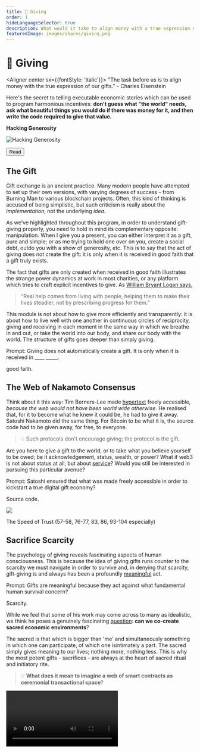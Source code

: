 ```yaml
---
title: 💝 Giving
order: 1
hideLanguageSelector: true
description: What would it take to align money with a true expression of our gifts? Can we consider engineer ceremonial digital spaces for human transaction that deepen our relationships to one another and the world we share?
featuredImage: images/shares/giving.png
---
```


# 💝 Giving

<Aligner center sx={{fontStyle: 'italic'}}>
"The task before us is to align money with the true expression of our gifts." - Charles Eisenstein
</Aligner>

Here's the secret to telling executable economic stories which can be used to program harmonious incentives: **don't guess what "the world" needs, ask what beautiful things you would do if there was money for it, and then write the code required to give that value.**

<InfoBlock>

<Box>

**Hacking Generosity**

![Hacking Generosity](/images/mod7-img/eric-raymond.jpeg)

<Aligner center>
<Button to="https://tinyurl.com/hack-generosity">
    Read
</Button>
</Aligner>

</Box>

</InfoBlock>

## The Gift

Gift exchange is an ancient practice. Many modern people have attempted to set up their own 
versions, with varying degrees of success - from Burning Man to various blockchain projects. 
Often, this kind of thinking is accused of being simplistic, but such criticism is really about 
the *implementation*, not the underlying *idea*.

As we've highlighted throughout this program, in order to understand gift-giving properly, you 
need to hold in mind its complementary opposite: manipulation. When I give you a present, you can 
either interpret it as a gift, pure and simple; or as me trying to hold one over on you, create 
a social debt, outdo you with a show of generosity, etc. This is to say that the act of giving 
does not create the gift: it is only when it is received in good faith that a gift truly exists.

The fact that gifts are only created when received in good faith illustrates the strange power dynamics at work in most charities, or any platform which tries to craft explicit incentives to give. As [William Bryant Logan says](/build/regeneration/phoenix), 

> “Real help comes from living with people, helping them to make their lives steadier, not by prescribing progress for them.”

This module is not about how to give more efficiently and transparently: it is about how to live well with one another in continuous circles of reciprocity, giving and receiving in each moment in the same way in which we breathe in and out, or take the world into our body, and share our body with the world. The structure of gifts goes deeper than simply giving.


<Flash>

<Card>

Prompt: Giving does not automatically create a gift. It is only when it is received in \_\_\_\_ \_\_\_\_\_.

good faith.

</Card>

</Flash>

## The Web of Nakamoto Consensus

Think about it this way: Tim Berners-Lee made [hypertext](https://tinyurl.com/http-prop) freely accessible, *because the web would not have been world wide otherwise*. He realised that, for it to become what he knew it could be, he had to give it away. Satoshi Nakamoto did the same thing. For Bitcoin to be what it is, the source code had to be given away, for free, to everyone. 

> 💡 Such protocols don't encourage giving; the protocol is the gift.

Are you here to give a gift to the world, or to take what you believe yourself to be owed; be 
it acknowledgement, status, wealth, or power? What if web3 is not about status at all, but 
about [service](/learn/module-5/incentives/#programming-crowds)? Would you still be interested 
in pursuing this particular avenue?

<Flash>

<Card>

Prompt: Satoshi ensured that what was made freely accessible in order to kickstart a true digital gift economy?

Source code.

</Card>

</Flash>

<Aligner center>

<Image src="/images/mod7-img/cosmic-gift.png" />

</Aligner>

<List>

<Link to="https://thebluepill.eth.link/">

The Speed of Trust (57-58, 76-77, 83, 86, 93-104 especially)

</Link>

</List>

## Sacrifice Scarcity

The psychology of giving reveals fascinating aspects of human consciousness. This is because the idea of giving gifts runs counter to the scarcity we must navigate in order to survive and, in denying that scarcity, gift-giving is and always has been a profoundly [meaningful](/learn/module-1/meaning/) act.

<Flash>

<Card>

Prompt: Gifts are meaningful because they act against what fundamental human survival concern?

Scarcity.

</Card>

</Flash>

While we feel that some of his work may come across to many as idealistic, we think he poses a genuinely fascinating [question](/learn/module-2/better-questions/): **can we co-create sacred economic environments**?

The sacred is that which is bigger than 'me' and simultaneously something in which one can 
participate, of which one isintimately a part. The sacred simply gives meaning to our lives; 
nothing more, nothing less. This is why the most potent gifts - sacrifices - are always at the 
heart of sacred ritual and initiatory rite.

> 💡 **What does it mean to imagine a web of smart contracts as ceremonial transactional space**?

<Video src="https://player.vimeo.com/video/317296843?color=ffffff&byline=0" />

> Art, pure science, education, healing and many other critical aspects of life are all things 
which do not fit well within our current economy. So, if we care about them, we need to develop 
institutions or practices which convert 'real' money into gift money.

> Recycling the money high in the drainage is different. The goal is not to take money from some people to give to other people. The goal is to increase the wealth of the [entire system](https://roamingupward.net/year-of-the-jerk/).

## Receiving Gracefully

It's worth re-emphasising this point:

> 💡 The act of giving does not create gifts: it is only when it is received in good faith that a gift truly exists.

By virtue of the way this course is presented, it attracts people predisposed to giving: people who like to serve others, help where they can, and who want to imagine better ways we can all live together. This is an admirable trait, and something we actively look for and help cultivate in every Kernel fellow. However, like everything, it has its shadow side. 

Often, we seek to help others because we do not wish to look closely at the aspects in which we ourselves feel lacking. Serving others can distract us from our own perceived inadequacies.

Much like [we cannot improve the world if we do not wish to improve ourselves](/learn/module-3/intention/#reflecting-truth), we have to know how to receive with grace in order to really understand what it means to give unconditionally; to give the very source of our gift away and trust others to use it for good.

There are two keys to receiving gracefully. In [Better Questions](/learn/module-2/better-questions), we said "don't be afraid of letting others teach you; it does not degrade you, it uplifts you. The ego doesn't always acknowledge this simple truth". The same applies to receiving: don't be afraid to receive from others, and don't be afraid to express your gratitude. Saying "thank you" and really meaning it only seems hard until you actually do it and see the effect it has on another human being to be truly acknowledged. This is the first key.

The other is **becoming comfortable with the fact that you have needs**. It's OK to need. It means you're human. If you're aware of your needs, you can begin to develop an internal language to understand and express them clearly, which will help you share them with others wholesomely. It is only when we are comfortable with our own state of neediness that we can communicate it honestly to others without projecting the expectation that they will necessarily satisfy us. Here, in truth, is the rock bottom foundation of all courageous, honest, horizontal, long-term conversations.

One method for developing an internal language of need is prayer. 'Prayer' is an expansive concept: it points, in essence, to the kind of [intensity of awareness](/learn/module-6/duende/#how-does-this-fit-into-kernel) of which we spoke last week. This awareness of our self and the world, both meditative and contemplative, dancing and still, human and divine, is what makes it natural to [forgive others and give of yourself](https://www.youtube.com/watch?v=S5byKtoI5l0).

> “To sit or kneel in prayer [...] coheres with the secret structure of existence and reality, namely that we have a right to nothing. Everything that we are, think, feel and have is a gift. We have received everything, even the opportunity to come to the earth and walk awake in this wondrous universe [...] We weight the notion of prayer with burdens of duty, holiness and the struggle for perfection. Prayer should have the freedom of delight. It should arise from, and bring us to, humour, laughter and joy. Religion often suffers from a great amnesia; it constantly insists on the seriousness of God and forgets the magic of the Divine Glory. Prayer should be the wild dance of the heart too. In the silence of our prayer we should be able to sense the roguish smile of a [joyful](/learn/module-1/joyful-subversion) God who, despite all the chaos and imperfection, ultimately shelters everything [...] Prayer issues from that threshold where soul and life interflow; it is the conversation between desire and reality. It is not to be reduced to the intermittent moments when we say prayers in words. **Prayer is a deeper and more [ancient conversation](/learn/module-0/conversation) within us** [...] In a similar sense, one could consider prayer as the soul-narrative of a people issuing from that threshold where their desire negotiates the constraints and suffering of their history.” - John O’Donohue

<Flash>

<Card>

Prompt: What are the keys to receive gracefully?

Cultivate gratitude, become comfortable with your own needs.

</Card>

</Flash>

<Aligner center>
    <Image alt="The Gift of Help" src="/images/mod7-img/the_gift_of_help.jpg" />
</Aligner>

> "If you can just appreciate each thing, one by one, then you will have pure gratitude. Even though you observe just one flower, that one flower includes everything. It is not just a flower. It is the absolute, it is Buddha himself. We see it in that way. But at the same time, that which exists is just a flower, and there is no one to see it and nothing to be seen. That is the feeling we should have in our practice and in our every-day activity. Then, whatever work you do, you will have a continuous feeling of pure gratitude" - [Shunryu Suzuki, talk 6](https://terebess.hu/zen/mesterek/Branching-Streams.pdf)

## Further Afield

<List>

<Link to="https://www.youtube.com/watch?v=jJ8yU_K6nL8">

A (M)otherworld is possible

</Link>

<Link to="https://emergencemagazine.org/essay/the-serviceberry/" >

The Serviceberry

</Link>

</List>

> To name the world as gift is to feel one’s membership in the web of reciprocity.

> The revelation in that word [i.e. “min”, the word for “berry” in the Potawatomi language] is a treasure for me, because it is also the root word for “gift.” I can’t help but gaze at them, cupped like jewels in my hand, and breathe out my gratitude.

> In the presence of such gifts, gratitude is the intuitive first response. The gratitude flows toward our plant elders and radiates to the rain, to the sunshine, to the improbability of bushes spangled with morsels of sweetness in a world that can be bitter.

> Gratitude creates a sense of abundance, the knowing that you have what you need. In that climate of sufficiency, our hunger for more abates and we take only what we need, in respect for the generosity of the giver.

> In a gift economy, wealth is understood as having enough to share, and the practice for dealing with abundance is to give it away.

> "Serviceberry teaches us another way to understand relationship and exchange. With a serviceberry economy as our model, it prompts the opportunity for articulation of the value of gratitude and reciprocity as essential foundations for an economy." 

**Reciprocity is the complementary opposite to scarcity, not abundance**. Abundance is co-opted by those who would deny important material limits - the kind of "[resistant materials](/build/regeneration/phoenix)" which make love both difficult and meaningful. However, reciprocity see the same limits as scarcity does, but **chooses** to respond with generosity rather than fear and anxiety. In this sense, to give what you yourself need is the "highest" of human acts. Not even God can do this, as God is - by definition - beyond need.

> Since competition reduces the carrying capacity for all concerned, natural selection favors those who can avoid competition. Oftentimes this is achieved by shifting one’s needs away from whatever is in short supply, as though evolution were suggesting “if there’s not enough of what you want, then want something else.” This specialization to avoid scarcity has led to a dazzling array of biodiversity, each avoiding competition by being different. Diversity in ways of being is an antidote to scarcity-induced competition.

> The gift is multiplied with every giving, until it returns so rich and sweet that it burbles forth as the birdsong that wakes me in the morning.

> What use does the tree have of berries other than as a way to make relationships with birds?

## Listen

<AudioPlayer src="https://kernel-audio.s3.amazonaws.com/M7E1+-+Giving.mp3"/>